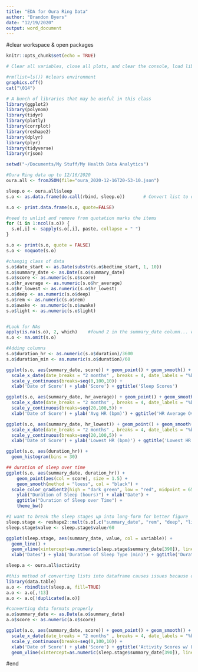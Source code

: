 ```yaml
---
title: "EDA for Oura Ring Data"
author: "Brandon Byers"
date: "12/19/2020"
output: word_document
---
```


#clear workspace & open packages
```r
knitr::opts_chunk$set(echo = TRUE)

# Clear all variables, close all plots, and clear the console, load libraries

#rm(list=ls()) #clears environment
graphics.off()
cat("\014")

# A bunch of libraries that may be useful in this class
library(ggplot2)
library(polynom)
library(tidyr)
library(plotly)
library(corrplot)
library(reshape2)
library(dplyr)
library(plyr)
library(tidyverse)
library(rjson)

setwd("~/Documents/My Stuff/My Health Data Analytics")

#Oura Ring data up to 12/16/2020
oura.all <- fromJSON(file="oura_2020-12-16T20-53-10.json")

```


```r
sleep.o <- oura.all$sleep
s.o <- as.data.frame(do.call(rbind, sleep.o))       # Convert list to data frame rows

s.o <- print.data.frame(s.o, quote=FALSE)

#need to unlist and remove from quotation marks the items
for (i in 1:ncol(s.o)) {
  s.o[,i] <- sapply(s.o[,i], paste, collapse = " ")
}

s.o <- print(s.o, quote = FALSE)
s.o <- noquote(s.o)

#changig class of data
s.o$date_start <- as.Date(substr(s.o$bedtime_start, 1, 10))
s.o$summary_date <- as.Date(s.o$summary_date)
s.o$score <- as.numeric(s.o$score)
s.o$hr_average <- as.numeric(s.o$hr_average)
s.o$hr_lowest <- as.numeric(s.o$hr_lowest)
s.o$deep <- as.numeric(s.o$deep)
s.o$rem <- as.numeric(s.o$rem)
s.o$awake <- as.numeric(s.o$awake)
s.o$light <- as.numeric(s.o$light)


#Look for NAs
apply(is.na(s.o), 2, which)    #found 2 in the summary_date column... will remove
s.o <- na.omit(s.o)

#Adding columns
s.o$duration_hr <- as.numeric(s.o$duration)/3600
s.o$duration_min <- as.numeric(s.o$duration)/60
```


```r

ggplot(s.o, aes(summary_date, score)) + geom_point() + geom_smooth() +
  scale_x_date(date_breaks = "2 months" , breaks = 4, date_labels = "%b-%y") + 
  scale_y_continuous(breaks=seq(0,100,10)) +
  xlab('Date of Score') + ylab('Score') + ggtitle('Sleep Scores')

ggplot(s.o, aes(summary_date, hr_average)) + geom_point() + geom_smooth() +
  scale_x_date(date_breaks = "2 months" , breaks = 4, date_labels = "%b-%y") + 
  scale_y_continuous(breaks=seq(20,100,5)) +
  xlab('Date of Score') + ylab('Avg HR (bpm)') + ggtitle('HR Average Over Time')

ggplot(s.o, aes(summary_date, hr_lowest)) + geom_point() + geom_smooth() +
  scale_x_date(date_breaks = "2 months" , breaks = 4, date_labels = "%b-%y") + 
  scale_y_continuous(breaks=seq(20,100,5)) +
  xlab('Date of Score') + ylab('Lowest HR (bpm)') + ggtitle('Lowest HR Over Time')

ggplot(s.o, aes(duration_hr)) +
  geom_histogram(bins = 30)

## duration of sleep over time
ggplot(s.o, aes(summary_date, duration_hr)) + 
    geom_point(aes(col = score), size = 1.5) + 
    geom_smooth(method = "loess", col = "black") +
  scale_color_gradient2(high = "dark green", low = "red", midpoint = 65) +
    ylab("Duration of Sleep (hours)") + xlab("Date") +
    ggtitle("Duration of Sleep over Time") +
    theme_bw()

#I want to break the sleep stages up into long-form for better figure
sleep.stage <- reshape2::melt(s.o[,c("summary_date", "rem", "deep", "light")], id.var='summary_date')
sleep.stage$value <- sleep.stage$value/60

ggplot(sleep.stage, aes(summary_date, value, col = variable)) + 
  geom_line() + 
  geom_vline(xintercept=as.numeric(sleep.stage$summary_date[390]), linetype="dashed", color = "red") +
  xlab('Dates') + ylab('Duration of Sleep Type (min)') + ggtitle('Duration of Sleep Stages w/ Lockdown Date')
```


```r
sleep.a <- oura.all$activity

#this method of converting lists into dataframe causes issues because oura added a new variable in the middle of collection AND every observation was duplicated for the "met_1min" variable, which i chose to delete
library(data.table)
a.o <- rbindlist(sleep.a, fill=TRUE)
a.o <- a.o[,!13]
a.o <- a.o[!duplicated(a.o)]

#converting data formats properly
a.o$summary_date <- as.Date(a.o$summary_date)
a.o$score <- as.numeric(a.o$score)

```

```r

ggplot(a.o, aes(summary_date, score)) + geom_point() + geom_smooth() +
  scale_x_date(date_breaks = "2 months" , breaks = 4, date_labels = "%b-%y") + 
  scale_y_continuous(breaks=seq(0,100,10)) +
  xlab('Date of Score') + ylab('Score') + ggtitle('Activity Scores w/ Lockdown Date') + 
  geom_vline(xintercept=as.numeric(sleep.stage$summary_date[390]), linetype="dashed", color = "red")

```


#end